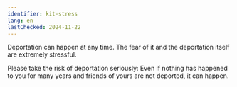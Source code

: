 ```yaml
---
identifier: kit-stress
lang: en
lastChecked: 2024-11-22
---
```


Deportation can happen at any time. The fear of it and the deportation itself are extremely stressful.

<BlockBox identifier="stress">
    <Block identifier="stress" collection="flyers" />
</BlockBox>

Please take the risk of deportation seriously: Even if nothing has happened to you for many years and friends of yours are not deported, it can happen.
